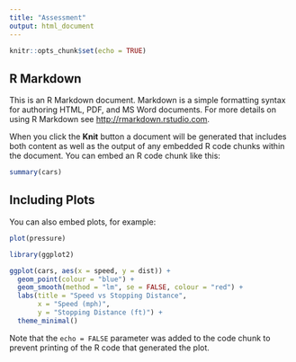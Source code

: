 ```yaml
---
title: "Assessment"
output: html_document
---
```


```r
knitr::opts_chunk$set(echo = TRUE)
```

## R Markdown

This is an R Markdown document. Markdown is a simple formatting syntax for authoring HTML, PDF, and MS Word documents. For more details on using R Markdown see <http://rmarkdown.rstudio.com>.

When you click the **Knit** button a document will be generated that includes both content as well as the output of any embedded R code chunks within the document. You can embed an R code chunk like this:

```r
summary(cars)
```

## Including Plots

You can also embed plots, for example:

```r
plot(pressure)
```


```r
library(ggplot2)

ggplot(cars, aes(x = speed, y = dist)) +
  geom_point(colour = "blue") +
  geom_smooth(method = "lm", se = FALSE, colour = "red") +
  labs(title = "Speed vs Stopping Distance",
       x = "Speed (mph)",
       y = "Stopping Distance (ft)") +
  theme_minimal()
```



Note that the `echo = FALSE` parameter was added to the code chunk to prevent printing of the R code that generated the plot.
